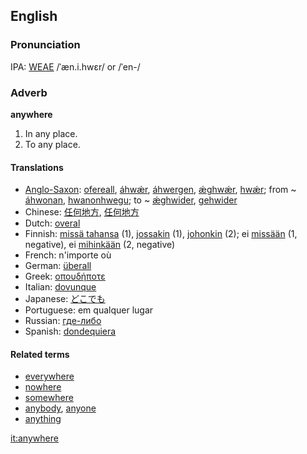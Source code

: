 ==English==
===Pronunciation===
IPA: [[WEAE]] /ˈæn.i.hwɛr/ or /ˈen-/

===Adverb===
'''anywhere'''

# In any place.
# To any place.

====Translations====
*[[Anglo-Saxon]]: [[ofereall]], [[áhwǽr]], [[áhwergen]], [[ǽghwǽr]], [[hwǽr]]; from ~ [[áhwonan]], [[hwanonhwegu]]; to ~ [[ǽghwider]], [[gehwider]]
*Chinese: [[任何地方]], [[任何地方]]
*Dutch: [[overal]]
*Finnish: [[missä tahansa]] (1), [[jossakin]] (1), [[johonkin]] (2); ei [[missään]] (1, negative), ei [[mihinkään]] (2, negative)
*French: n'importe où
*German: [[überall]]
*Greek: [[οπουδήποτε]]
*Italian: [[dovunque]]
*Japanese: [[どこでも]]
*Portuguese: em qualquer lugar
*Russian: [[где-либо]]
*Spanish: [[dondequiera]]

====Related terms====
*[[everywhere]]
*[[nowhere]]
*[[somewhere]]
*[[anybody]], [[anyone]]
*[[anything]]

[[it:anywhere]]